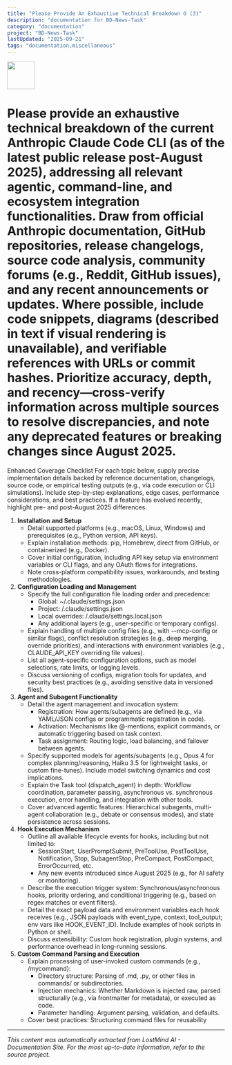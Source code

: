 ```yaml
---
title: "Please Provide An Exhaustive Technical Breakdown O (3)"
description: "documentation for BD-News-Task"
category: "documentation"
project: "BD-News-Task"
lastUpdated: "2025-09-21"
tags: "documentation,miscellaneous"
---
```


<img src="https://r2cdn.perplexity.ai/pplx-full-logo-primary-dark%402x.png" style="height:64px;margin-right:32px"/>

# Please provide an exhaustive technical breakdown of the current Anthropic Claude Code CLI (as of the latest public release post-August 2025), addressing all relevant agentic, command-line, and ecosystem integration functionalities. Draw from official Anthropic documentation, GitHub repositories, release changelogs, source code analysis, community forums (e.g., Reddit, GitHub issues), and any recent announcements or updates. Where possible, include code snippets, diagrams (described in text if visual rendering is unavailable), and verifiable references with URLs or commit hashes. Prioritize accuracy, depth, and recency—cross-verify information across multiple sources to resolve discrepancies, and note any deprecated features or breaking changes since August 2025.

Enhanced Coverage Checklist
For each topic below, supply precise implementation details backed by reference documentation, changelogs, source code, or empirical testing outputs (e.g., via code execution or CLI simulations). Include step-by-step explanations, edge cases, performance considerations, and best practices. If a feature has evolved recently, highlight pre- and post-August 2025 differences.

1. **Installation and Setup**
    - Detail supported platforms (e.g., macOS, Linux, Windows) and prerequisites (e.g., Python version, API keys).
    - Explain installation methods: pip, Homebrew, direct from GitHub, or containerized (e.g., Docker).
    - Cover initial configuration, including API key setup via environment variables or CLI flags, and any OAuth flows for integrations.
    - Note cross-platform compatibility issues, workarounds, and testing methodologies.
2. **Configuration Loading and Management**
    - Specify the full configuration file loading order and precedence:
        - Global: ~/.claude/settings.json
        - Project: <project>/.claude/settings.json
        - Local overrides: <project>/.claude/settings.local.json
        - Any additional layers (e.g., user-specific or temporary configs).
    - Explain handling of multiple config files (e.g., with --mcp-config or similar flags), conflict resolution strategies (e.g., deep merging, override priorities), and interactions with environment variables (e.g., CLAUDE_API_KEY overriding file values).
    - List all agent-specific configuration options, such as model selections, rate limits, or logging levels.
    - Discuss versioning of configs, migration tools for updates, and security best practices (e.g., avoiding sensitive data in versioned files).
3. **Agent and Subagent Functionality**
    - Detail the agent management and invocation system:
        - Registration: How agents/subagents are defined (e.g., via YAML/JSON configs or programmatic registration in code).
        - Activation: Mechanisms like @-mentions, explicit commands, or automatic triggering based on task context.
        - Task assignment: Routing logic, load balancing, and failover between agents.
    - Specify supported models for agents/subagents (e.g., Opus 4 for complex planning/reasoning, Haiku 3.5 for lightweight tasks, or custom fine-tunes). Include model switching dynamics and cost implications.
    - Explain the Task tool (dispatch_agent) in depth: Workflow coordination, parameter passing, asynchronous vs. synchronous execution, error handling, and integration with other tools.
    - Cover advanced agentic features: Hierarchical subagents, multi-agent collaboration (e.g., debate or consensus modes), and state persistence across sessions.
4. **Hook Execution Mechanism**
    - Outline all available lifecycle events for hooks, including but not limited to:
        - SessionStart, UserPromptSubmit, PreToolUse, PostToolUse, Notification, Stop, SubagentStop, PreCompact, PostCompact, ErrorOccurred, etc.
        - Any new events introduced since August 2025 (e.g., for AI safety or monitoring).
    - Describe the execution trigger system: Synchronous/asynchronous hooks, priority ordering, and conditional triggering (e.g., based on regex matches or event filters).
    - Detail the exact payload data and environment variables each hook receives (e.g., JSON payloads with event_type, context, tool_output; env vars like HOOK_EVENT_ID). Include examples of hook scripts in Python or shell.
    - Discuss extensibility: Custom hook registration, plugin systems, and performance overhead in long-running sessions.
5. **Custom Command Parsing and Execution**
    - Explain processing of user-invoked custom commands (e.g., /mycommand):
        - Directory structure: Parsing of .md, .py, or other files in commands/ or subdirectories.
        - Injection mechanics: Whether Markdown is injected raw, parsed structurally (e.g., via frontmatter for metadata), or executed as code.
        - Parameter handling: Argument parsing, validation, and defaults.
    - Cover best practices: Structuring command files for reusability

---
*This content was automatically extracted from LostMind AI - Documentation Site. For the most up-to-date information, refer to the source project.*
